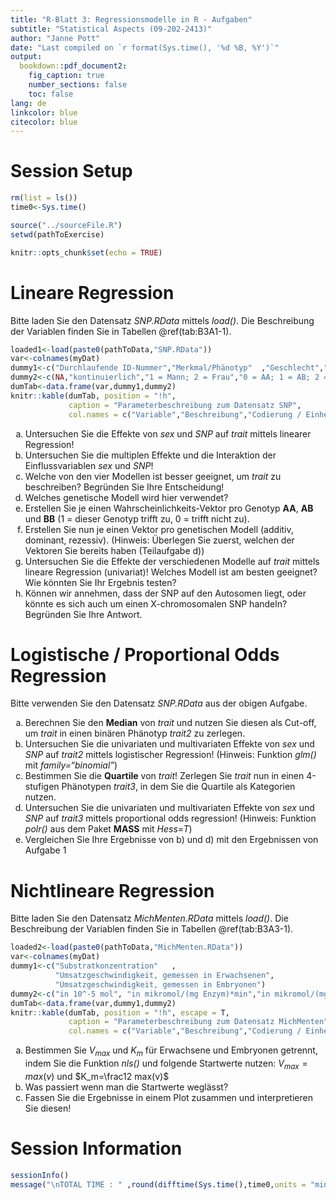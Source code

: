 ```yaml
---
title: "R-Blatt 3: Regressionsmodelle in R - Aufgaben"
subtitle: "Statistical Aspects (09-202-2413)"
author: "Janne Pott"
date: "Last compiled on `r format(Sys.time(), '%d %B, %Y')`"
output: 
  bookdown::pdf_document2: 
    fig_caption: true
    number_sections: false
    toc: false
lang: de
linkcolor: blue
citecolor: blue
---
```


# Session Setup

```r
rm(list = ls())
time0<-Sys.time()

source("../sourceFile.R")
setwd(pathToExercise)

knitr::opts_chunk$set(echo = TRUE)
```

# Lineare Regression 

Bitte laden Sie den Datensatz *SNP.RData* mittels *load()*. Die Beschreibung der Variablen finden Sie in Tabellen \@ref(tab:B3A1-1).

```r
loaded1<-load(paste0(pathToData,"SNP.RData"))
var<-colnames(myDat)
dummy1<-c("Durchlaufende ID-Nummer","Merkmal/Phänotyp"	,"Geschlecht","Genotyp")
dummy2<-c(NA,"kontinuierlich","1 = Mann; 2 = Frau","0 = AA; 1 = AB; 2 = BB")
dumTab<-data.frame(var,dummy1,dummy2)
knitr::kable(dumTab, position = "!h",
             caption = "Parameterbeschreibung zum Datensatz SNP",
             col.names = c("Variable","Beschreibung","Codierung / Einheit"))

```


a) Untersuchen Sie die Effekte von *sex* und *SNP* auf *trait* mittels linearer Regression!
b) Untersuchen Sie die multiplen Effekte und die Interaktion der Einflussvariablen *sex* und *SNP*!
c) Welche von den vier Modellen ist besser geeignet, um *trait* zu beschreiben? Begründen Sie Ihre Entscheidung!
d) Welches genetische Modell wird hier verwendet?
e) Erstellen Sie je einen Wahrscheinlichkeits-Vektor pro Genotyp **AA**, **AB** und **BB** (1 = dieser Genotyp trifft zu, 0 = trifft nicht zu).
f) Erstellen Sie nun je einen Vektor pro genetischen Modell (additiv, dominant, rezessiv). (Hinweis: Überlegen Sie zuerst, welchen der Vektoren Sie bereits haben (Teilaufgabe d))
g) Untersuchen Sie die Effekte der verschiedenen Modelle auf *trait* mittels lineare Regression (univariat)! Welches Modell ist am besten geeignet? Wie könnten Sie Ihr Ergebnis testen?
h) Können wir annehmen, dass der SNP auf den Autosomen liegt, oder könnte es sich auch um einen X-chromosomalen SNP handeln? Begründen Sie Ihre Antwort. 

# Logistische / Proportional Odds Regression

Bitte verwenden Sie den Datensatz *SNP.RData* aus der obigen Aufgabe. 

a) Berechnen Sie den **Median** von *trait* und nutzen Sie diesen als Cut-off, um *trait* in einen binären Phänotyp *trait2* zu zerlegen. 
b) Untersuchen Sie die univariaten und multivariaten Effekte von *sex* und *SNP* auf *trait2* mittels logistischer Regression! (Hinweis: Funktion *glm()* mit *family="binomial"*)
c) Bestimmen Sie die **Quartile** von *trait*! Zerlegen Sie *trait* nun in einen 4-stufigen Phänotypen *trait3*, in dem Sie die Quartile als Kategorien nutzen. 
d) Untersuchen Sie die univariaten und multivariaten Effekte von *sex* und *SNP* auf *trait3* mittels proportional odds regression! (Hinweis: Funktion *polr()* aus dem Paket **MASS** mit *Hess=T*)
e) Vergleichen Sie Ihre Ergebnisse von b) und d) mit den Ergebnissen von Aufgabe 1

# Nichtlineare Regression

Bitte laden Sie den Datensatz *MichMenten.RData* mittels *load()*. Die Beschreibung der Variablen finden Sie in Tabellen \@ref(tab:B3A3-1).

```r
loaded2<-load(paste0(pathToData,"MichMenten.RData"))
var<-colnames(myDat)
dummy1<-c("Substratkonzentration"	,
          "Umsatzgeschwindigkeit, gemessen in Erwachsenen",
          "Umsatzgeschwindigkeit, gemessen in Embryonen")
dummy2<-c("in 10^-5 mol", "in mikromol/(mg Enzym)*min","in mikromol/(mg Enzym)*min")
dumTab<-data.frame(var,dummy1,dummy2)
knitr::kable(dumTab, position = "!h", escape = T,
             caption = "Parameterbeschreibung zum Datensatz MichMenten",
             col.names = c("Variable","Beschreibung","Codierung / Einheit"))
```

a) Bestimmen Sie $V_{max}$ und $K_m$ für Erwachsene und Embryonen getrennt, indem Sie die Funktion *nls()* und folgende Startwerte nutzen: $V_{max}=max(v)$ und $K_m=\frac12 max(v)$
b) Was passiert wenn man die Startwerte weglässt?
c) Fassen Sie die Ergebnisse in einem Plot zusammen und interpretieren Sie diesen!

# Session Information

```r
sessionInfo()
message("\nTOTAL TIME : " ,round(difftime(Sys.time(),time0,units = "mins"),3)," minutes")

```

